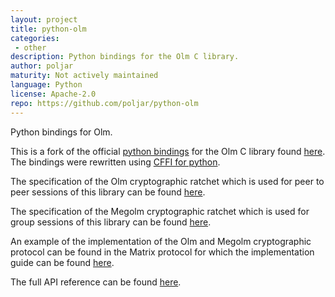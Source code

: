 ```yaml
---
layout: project
title: python-olm
categories:
 - other
description: Python bindings for the Olm C library.
author: poljar
maturity: Not actively maintained
language: Python
license: Apache-2.0
repo: https://github.com/poljar/python-olm
---
```


Python bindings for Olm.

This is a fork of the official [python bindings][2] for the Olm C library found [here][1].
The bindings were rewritten using [CFFI for python][3].

The specification of the Olm cryptographic ratchet which is used for peer to
peer sessions of this library can be found [here][4].

The specification of the Megolm cryptographic ratchet which is used for group
sessions of this library can be found [here][5].

An example of the implementation of the Olm and Megolm cryptographic protocol
can be found in the Matrix protocol for which the implementation guide can be
found [here][6].

The full API reference can be found [here][7].

[1]: https://git.matrix.org/git/olm/about/
[2]: https://git.matrix.org/git/olm/tree/python?id=f8c61b8f8432d0b0b38d57f513c5048fb42f22ab
[3]: https://cffi.readthedocs.io/en/latest/
[4]: https://git.matrix.org/git/olm/about/docs/olm.rst
[5]: https://git.matrix.org/git/olm/about/docs/megolm.rst
[6]: https://matrix.org/docs/guides/e2e_implementation.html
[7]: https://poljar.github.io/python-olm/html/index.html

